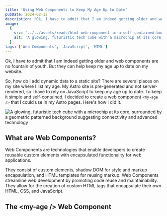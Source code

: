 ```yaml
---
title: 'Using Web Components to Keep My Age Up to Date'
pubDate: 2024-02-12
description: "Ok, I have to admit that I am indeed getting older and web components are no fountain of youth. My Astro site is pre-generated and not server-rendered, so I have to rely on JavaScript to keep my age up to date. To keep it simple and self-contained, I decided to create a web component."
image:
  {
    src: '../../assets/reads/html-web-component-in-a-self-contained-box.jpg',
    alt: 'A glowing, futuristic tech cube with a microchip at its core, surrounded by a geometric patterned background suggesting connectivity and advanced technology',
  }
tags: ['Web Components', 'JavaScript', 'HTML']
---
```



Ok, I have to admit that I am indeed getting older and web components are no fountain of youth. But they can help keep my age up to date on my website.

So, how do I add dynamic data to a static site? There are several places on my site where I list my age. My Astro site is pre-generated and not server-rendered, so I have to rely on JavaScript to keep my age up to date. To keep it simple and self-contained, I decided to create a web component `<my-age />` that I could use in my Astro pages. Here's how I did it.

<Image
  src={coverImage}
  alt="A glowing, futuristic tech cube with a microchip at its core, surrounded by a geometric patterned background suggesting connectivity and advanced technology"
  caption="Encapsulating Blocks of the Web: Simplifying Design with Web Components"
  lazy={false}
/>

## What are Web Components?

Web Components are technologies that enable developers to create reusable custom elements with encapsulated functionality for web applications.

They consist of custom elements, shadow DOM for style and markup encapsulation, and HTML templates for reusing markup. Web Components streamline web development by promoting code reuse and maintainability. They allow for the creation of custom HTML tags that encapsulate their own HTML, CSS, and JavaScript.

## The \<my-age /> Web Component

